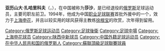 {{unreferenced|time=2015-08-15T10:05:38+00:00}}
{{Football player infobox
| playername= 莎沙
| fullname = 亚历山大·米哈伊洛维奇·扎哈里科夫<br/>{{lang|ru|Александр Михайлович Захариков}}
| nickname = 
| image = 
| dateofbirth = {{birth date and age|1961|2|9}} 
| cityofbirth = [[列宁格勒|列宁格勒]]（今圣彼得堡）
| countryofbirth = [[苏联|前苏联]]
| height = {{height|m=1.74}}
| currentclub = 已退役
| clubnumber = 
| position = 后卫/中场
| youthyears = 
| youthclubs = 
| years = 1980-1985<br />1986-1988<br />1989-1992<br />1992-1993<br />1994-1995<br/>1996<br />1997
| clubs = [[圣彼得堡泽尼特足球俱乐部|列宁格勒泽尼特]]<br />[[斯塔夫羅波爾迪納摩足球會|斯塔夫罗波尔迪纳摩]]<br />[[圣彼得堡泽尼特足球俱乐部|圣彼得堡泽尼特]]<br />{{tsl|en|FC Smena-Saturn St. Petersburg||圣彼得堡斯密纳}}<br />[[上海申花|上海申花]]<br/>[[上海浦东足球俱乐部|上海浦东]]<br />[[聖彼得斯堡戴拿模足球會|圣彼得堡迪纳摩]]
| caps(goals) = {{0}}41 {{0}}(2)<br />115 (10)<br />{{0}}74 {{0}}(2)<br />{{0}}69 {{0}}(5)<br />{{0}}40 {{0}}(2)<br/>{{0}}{{0}}? {{0}}(?)<br />{{0}}27 {{0}}(2)
| pcupdate =
}}
'''亚历山大·扎哈里科夫'''（'''{{lang|ru|Александр Захариков}}'''，{{bd|1961年|2月9日|||Z}}），在中国被称为'''莎沙'''，是已经退役的[[俄罗斯|俄罗斯]]足球运动员，主要司职左前卫。1994年，他成为中国[[甲A联赛|职业足球联赛]]首批外援中的一个，效力于[[上海申花|上海申花]]，并且以较实用的球风获得主教练[[徐根宝|徐根宝]]的欣赏，次年得到留用。

{{上海申花1995年}}

{{DEFAULTSORT:ZAKHARIKOV, Aleksandr}}
[[Category:俄罗斯足球运动员|Category:俄罗斯足球运动员]]
[[Category:足球後衛|Category:足球後衛]]
[[Category:足球中場|Category:足球中場]]
[[Category:上海申花球员|Category:上海申花球员]]
[[Category:陕西中新球员|Category:陕西中新球员]]
[[Category:中国外籍足球运动员|Category:中国外籍足球运动员]]
[[Category:在中华人民共和国的俄罗斯人|Category:在中华人民共和国的俄罗斯人]]

[[Category:蘇聯頂級足球聯賽球員|Category:蘇聯頂級足球聯賽球員]]
{{Soccer-player-stub}}